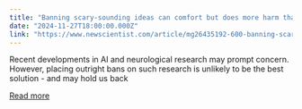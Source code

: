 ```yaml
---
title: "Banning scary-sounding ideas can comfort but does more harm than good"
date: "2024-11-27T18:00:00.000Z"
link: "https://www.newscientist.com/article/mg26435192-600-banning-scary-sounding-ideas-can-comfort-but-does-more-harm-than-good/?utm_campaign=RSS%7CNSNS&utm_source=NSNS&utm_medium=RSS&utm_content=technology"
---
```


Recent developments in AI and neurological research may prompt concern. However, placing outright bans on such research is unlikely to be the best solution - and may hold us back

[Read more](https://www.newscientist.com/article/mg26435192-600-banning-scary-sounding-ideas-can-comfort-but-does-more-harm-than-good/?utm_campaign=RSS%7CNSNS&utm_source=NSNS&utm_medium=RSS&utm_content=technology)
